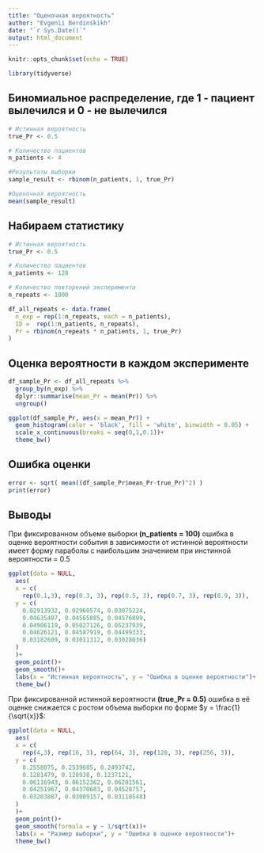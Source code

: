 ```yaml
---
title: "Оценочная вероятность"
author: "Evgenii Berdinskikh"
date: "`r Sys.Date()`"
output: html_document
---
```


```r
knitr::opts_chunk$set(echo = TRUE)

library(tidyverse)

```

## Биномиальное распределение, где 1 - пациент вылечился и 0 - не вылечился
```r

# Истинная вероятность
true_Pr <- 0.5  

# Количество пациентов
n_patients <- 4 

#Результаты выборки
sample_result <- rbinom(n_patients, 1, true_Pr)  

#Оценочная вероятность
mean(sample_result) 

```

## Набираем статистику
```r

# Истинная вероятность
true_Pr <- 0.5

# Количество пациентов
n_patients <- 128

# Количество повторений эксперимента
n_repeats <- 1000 

df_all_repeats <- data.frame(
  n_exp = rep(1:n_repeats, each = n_patients),
  ID =  rep(1:n_patients, n_repeats),
  Pr = rbinom(n_repeats * n_patients, 1, true_Pr)
)

```

## Оценка вероятности в каждом эксперименте
```r

df_sample_Pr <- df_all_repeats %>% 
  group_by(n_exp) %>% 
  dplyr::summarise(mean_Pr = mean(Pr)) %>% 
  ungroup()

ggplot(df_sample_Pr, aes(x = mean_Pr)) +
  geom_histogram(color = 'black', fill = 'white', binwidth = 0.05) +
  scale_x_continuous(breaks = seq(0,1,0.1))+
  theme_bw()

```

## Ошибка оценки
```r

error <- sqrt( mean((df_sample_Pr$mean_Pr-true_Pr)^2) )
print(error)

```

## Выводы

При фиксированном объеме выборки **(n_patients = 100)** ошибка в оценке вероятности события в зависимости от истинной вероятности имеет форму параболы с наибольшим значением при инстинной вероятности = 0.5

```r

ggplot(data = NULL, 
  aes(
  x = c(
    rep(0.1,3), rep(0.3, 3), rep(0.5, 3), rep(0.7, 3), rep(0.9, 3)), 
  y = c(
    0.02913932, 0.02960574, 0.03075224, 
    0.04635407, 0.04565085, 0.04576899, 
    0.04906119, 0.05027126, 0.05237939, 
    0.04626121, 0.04587919, 0.04499333, 
    0.03182609, 0.03011312, 0.03028036)
  )
  )+
  geom_point()+
  geom_smooth()+
  labs(x = "Истинная вероятность", y = "Ошибка в оценке вероятности")+
  theme_bw()

```

При фиксированной истинной вероятности **(true_Pr = 0.5)** ошибка в её оценке снижается с ростом объема выборки по форме $y = \frac{1} {\sqrt{x}}$:


```r

ggplot(data = NULL, 
  aes(
  x = c(
    rep(4,3), rep(16, 3), rep(64, 3), rep(128, 3), rep(256, 3)), 
  y = c(
    0.2558075, 0.2539685, 0.2493742,
    0.1281479, 0.128938, 0.1237121,
    0.06116943, 0.06152362, 0.06281561,
    0.04251967, 0.04370603, 0.04528757, 
    0.03203887, 0.03009157, 0.03118548)
  )
  )+
  geom_point()+
  geom_smooth(formula = y ~ 1/sqrt(x))+
  labs(x = "Размер выборки", y = "Ошибка в оценке вероятности")+
  theme_bw()

```




